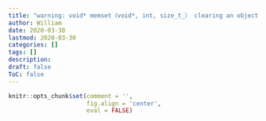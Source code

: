 ```yaml
---
title: "warning: void* memset（void*, int, size_t_） clearing an object of non trivial type"
author: William
date: 2020-03-30
lastmod: 2020-03-30
categories: []
tags: []
description: 
draft: false
ToC: false
---
```


```r
knitr::opts_chunk$set(comment = '',
                      fig.align = 'center',
                      eval = FALSE)
```

